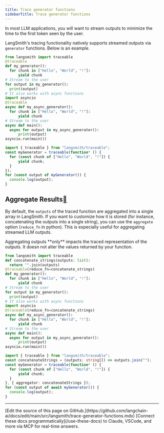 ```yaml
---
title: Trace generator functions
sidebarTitle: Trace generator functions
---
```


In most LLM applications, you will want to stream outputs to minimize the time to the first token seen by the user.

LangSmith's tracing functionality natively supports streamed outputs via `generator` functions. Below is an example.

<CodeGroup>

```python Python
from langsmith import traceable
@traceable
def my_generator():
  for chunk in ["Hello", "World", "!"]:
      yield chunk
# Stream to the user
for output in my_generator():
  print(output)
# It also works with async functions
import asyncio
@traceable
async def my_async_generator():
  for chunk in ["Hello", "World", "!"]:
      yield chunk
# Stream to the user
async def main():
  async for output in my_async_generator():
      print(output)
asyncio.run(main())
```

```typescript TypeScript
import { traceable } from "langsmith/traceable";
const myGenerator = traceable(function* () {
  for (const chunk of ["Hello", "World", "!"]) {
      yield chunk;
  }
});
for (const output of myGenerator()) {
  console.log(output);
}
```

</CodeGroup>

## Aggregate Results[](#aggregate-results "Direct link to Aggregate Results")

By default, the `outputs` of the traced function are aggregated into a single array in LangSmith. If you want to customize how it is stored (for instance, concatenating the outputs into a single string), you can use the `aggregate` option (`reduce_fn` in python). This is especially useful for aggregating streamed LLM outputs.

<Note>
Aggregating outputs **only** impacts the traced representation of the outputs. It doesn not alter the values returned by your function.
</Note>

<CodeGroup>

```python Python
from langsmith import traceable
def concatenate_strings(outputs: list):
  return "".join(outputs)
@traceable(reduce_fn=concatenate_strings)
def my_generator():
  for chunk in ["Hello", "World", "!"]:
      yield chunk
# Stream to the user
for output in my_generator():
  print(output)
# It also works with async functions
import asyncio
@traceable(reduce_fn=concatenate_strings)
async def my_async_generator():
  for chunk in ["Hello", "World", "!"]:
      yield chunk
# Stream to the user
async def main():
  async for output in my_async_generator():
      print(output)
asyncio.run(main())
```

```typescript TypeScript
import { traceable } from "langsmith/traceable";
const concatenateStrings = (outputs: string[]) => outputs.join("");
const myGenerator = traceable(function* () {
  for (const chunk of ["Hello", "World", "!"]) {
      yield chunk;
  }
}, { aggregator: concatenateStrings });
for (const output of await myGenerator()) {
  console.log(output);
}
```

</CodeGroup>

---

<Callout icon="pen-to-square" iconType="regular">
    [Edit the source of this page on GitHub.](https://github.com/langchain-ai/docs/edit/main/src/langsmith/trace-generator-functions.mdx)
</Callout>
<Tip icon="terminal" iconType="regular">
    [Connect these docs programmatically](/use-these-docs) to Claude, VSCode, and more via MCP for    real-time answers.
</Tip>
